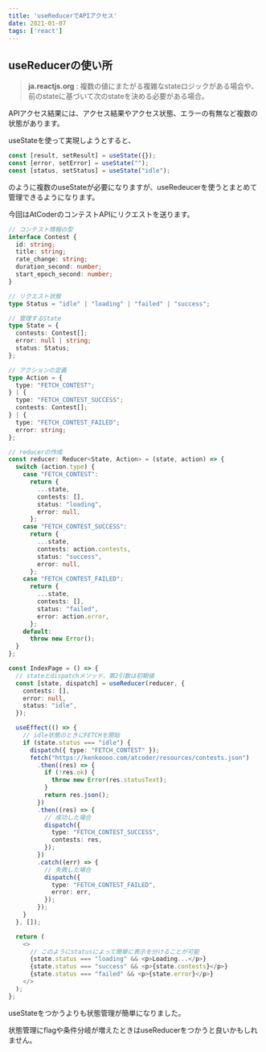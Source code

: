 ```yaml
---
title: 'useReducerでAPIアクセス'
date: 2021-01-07
tags: ['react']
---
```


## useReducerの使い所

> **ja.reactjs.org** :
> 複数の値にまたがる複雑なstateロジックがある場合や、前のstateに基づいて次のstateを決める必要がある場合。

APIアクセス結果には、アクセス結果やアクセス状態、エラーの有無など複数の状態があります。

useStateを使って実現しようとすると、

```js
const [result, setResult] = useState({});
const [error, setError] = useState("");
const [status, setStatus] = useState("idle");
```

のように複数のuseStateが必要になりますが、useRedeucerを使うとまとめて管理できるようになります。

今回はAtCoderのコンテストAPIにリクエストを送ります。

```typescript
// コンテスト情報の型
interface Contest {
  id: string;
  title: string;
  rate_change: string;
  duration_second: number;
  start_epoch_second: number;
}

// リクエスト状態
type Status = "idle" | "loading" | "failed" | "success";

// 管理するState
type State = {
  contests: Contest[];
  error: null | string;
  status: Status;
};

// アクションの定義
type Action = {
  type: "FETCH_CONTEST";
} | {
  type: "FETCH_CONTEST_SUCCESS";
  contests: Contest[];
} | {
  type: "FETCH_CONTEST_FAILED";
  error: string;
};

// reducerの作成
const reducer: Reducer<State, Action> = (state, action) => {
  switch (action.type) {
    case "FETCH_CONTEST":
      return {
        ...state,
        contests: [],
        status: "loading",
        error: null,
      };
    case "FETCH_CONTEST_SUCCESS":
      return {
        ...state,
        contests: action.contests,
        status: "success",
        error: null,
      };
    case "FETCH_CONTEST_FAILED":
      return {
        ...state,
        contests: [],
        status: "failed",
        error: action.error,
      };
    default:
      throw new Error();
  }
};

const IndexPage = () => {
  // stateとdispatchメソッド、第2引数は初期値
  const [state, dispatch] = useReducer(reducer, {
    contests: [],
    error: null,
    status: "idle",
  });

  useEffect(() => {
    // idle状態のときにFETCHを開始
    if (state.status === "idle") {
      dispatch({ type: "FETCH_CONTEST" });
      fetch("https://kenkoooo.com/atcoder/resources/contests.json")
        .then((res) => {
          if (!res.ok) {
            throw new Error(res.statusText);
          }
          return res.json();
        })
        .then((res) => {
          // 成功した場合
          dispatch({
            type: "FETCH_CONTEST_SUCCESS",
            contests: res,
          });
        })
        .catch((err) => {
          // 失敗した場合
          dispatch({
            type: "FETCH_CONTEST_FAILED",
            error: err,
          });
        });
    }
  }, []);

  return (
    <>
      // このようにstatusによって簡単に表示を分けることが可能
      {state.status === "loading" && <p>Loading...</p>}
      {state.status === "success" && <p>{state.contests}</p>}
      {state.status === "failed" && <p>{state.error}</p>}
    </>
  );
};
```

useStateをつかうよりも状態管理が簡単になりました。

状態管理にflagや条件分岐が増えたときはuseReducerをつかうと良いかもしれません。
